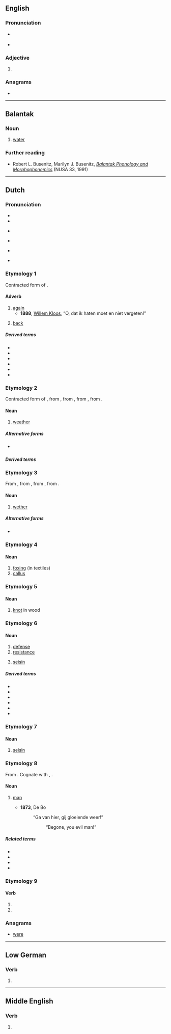 {{also|Weer|weer-}}
==English==

===Pronunciation===
* {{a|UK}} {{IPA|/wiː.ə/|lang=en}}
* {{a|US}} {{IPA|/wiː.ɚ/|lang=en}}

===Adjective===
{{head|en|adjective comparative form}}

# {{en-comparative of|wee}}

===Anagrams===
* {{anagrams|en|a=eerw|Ewer|ewer|ewre|rewe|we're|were|were-}}

----

==Balantak==

===Noun===
{{head|blz|noun}}

# [[water]]

===Further reading===
* Robert L. Busenitz, Marilyn J. Busenitz, ''[http://sealang.net/archives/nusa/pdf/nusa-v33-p29-48.pdf Balantak Phonology and Morphophonemics]'' (NUSA 33, 1991)

----

==Dutch==

===Pronunciation===
* {{IPA|lang=nl|/ʋeːr/}}
* {{rhymes|eːr|lang=nl}}
* {{a|common Belgian and South Dutch realisations}} {{IPA|[weːr]|[β̞eːr]|lang=nl}}
* {{a|North and East of the Netherlands, audio example}} {{IPA|[ʋɪːr]|lang=nl}}
* {{audio|Nl-weer.ogg|audio|lang=nl}}
* {{a|Gelders}} {{IPA|[ʋɪːɹ]|lang=nl}}

===Etymology 1===
Contracted form of {{m|nl|weder||again}}.

====Adverb====
{{nl-adv}}

# [[again]]
#* '''1888''', [[w:Willem Kloos|Willem Kloos]], “O, dat ik haten moet en niet vergeten!”
#*: {{quote|nl|In dreigend gillen ben 'k '''weêr''' opgestaan.|Yelling threateningly I rose again.}}
#: {{syn|nl|nogmaals|opnieuw|weerom}}
# [[back]]

=====Derived terms=====
* {{l|nl|alweer}}
* {{l|nl|weeral}}
* {{l|nl|al weer}}
* {{l|nl|heen en weer}}
* {{l|nl|weergeven}}
* {{l|nl|weer-}}

===Etymology 2===
Contracted form of {{m|nl|weder||weather}}, from {{inh|nl|dum|weder}}, from {{inh|nl|odt|*wedar}}, from {{inh|nl|gem-pro|*wedrą}}, from {{der|nl|ine-pro|*wedʰrom}}.

====Noun====
{{nl-noun|n|-|weertje}}

# [[weather]]

=====Alternative forms=====
* {{l|nl|weder}} {{q|archaic}}

=====Derived terms=====
{{der4|lang=nl|herfstweer|hondenweer|lenteweer|onweer|prachtweer|plensweer|verwederen|verweren|vriesweer|weerkunde|weerbericht|weerkaart|weerlezer|weerlezeres|weerman|weerpluim|weer om geen hond door te sturen|weerssituatie|weersverwachting|weersvoorspelling|weersvooruitzicht|weervrouw|winterweer|zomerweer}}

===Etymology 3===
From {{inh|nl|dum|weder}}, from {{inh|nl|odt|withar||wether, ram}}, from {{inh|nl|gem-pro|*weþruz||wether}}, from {{der|nl|ine-pro|*wet-||year}}.

====Noun====
{{nl-noun|m|-en|weertje}}

# [[wether]]

=====Alternative forms=====
* {{l|nl|weder}} {{qualifier|archaic}}

===Etymology 4===
{{rfe|lang=nl}}

====Noun====
{{nl-noun|n|-|-}}

# [[foxing]] (in textiles)
# [[callus]]

===Etymology 5===
{{rfe|lang=nl}}

====Noun====
{{nl-noun|m|-en|weertje}}

# [[knot]] in wood
#: {{syn|nl|knoest|noest|kwast}}

===Etymology 6===

====Noun====
{{nl-noun|f|-en|weertje}}

# [[defense]]
# [[resistance]]
# {{lb|nl|law|feudalism}} [[seisin]]

=====Derived terms=====
* {{l|nl|afweer}}
* {{l|nl|verweer}}
* {{l|nl|weerloos}}
* {{l|nl|brandweer}}
* {{l|nl|landweer}}
* {{l|nl|weerstand}}

===Etymology 7===

====Noun====
{{nl-noun|f|-en|weertje}}

# {{lb|nl|law|feudalism}} [[seisin]]

===Etymology 8===
From {{inh|nl|gem-pro|*weraz}}. Cognate with {{cog|en|were||man}}, {{cog|la|vir|}}.

====Noun====
{{nl-noun|m|-en|weertje}}

# {{lb|nl|archaic}} [[man]]
#* '''1873''', De Bo
#*: “Ga van hier, gij gloeiende weer!”
#*:: “Begone, you evil man!”

=====Related terms=====
* {{l|nl|weerbeer}}
* {{l|nl|weergeld}}
* {{l|nl|weerwolf}}
* {{l|nl|wereld}}

===Etymology 9===
{{nonlemma}}

====Verb====
{{nl-verb-form}}

# {{nl-verb form of|p=1|n=sg|t=pres|m=ind|weren}}
# {{nl-verb form of|m=imp|weren}}

===Anagrams===
* [[were#Dutch|were]]

----

==Low German==

===Verb===
{{head|nds|verb form}}

# {{form of|First-person singular past|wesen|lang=nds}}

----

==Middle English==

===Verb===
{{head|enm|verb form}}

# {{alt form|lang=enm|were}}